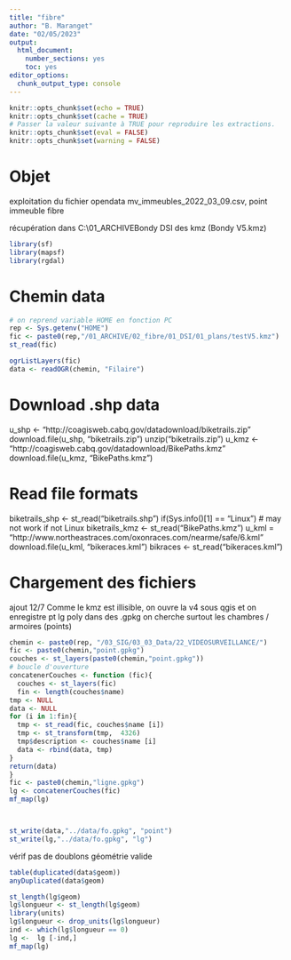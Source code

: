 ```yaml
---
title: "fibre"
author: "B. Maranget"
date: "02/05/2023"
output: 
  html_document: 
    number_sections: yes
    toc: yes
editor_options: 
  chunk_output_type: console
---
```



```r
knitr::opts_chunk$set(echo = TRUE)
knitr::opts_chunk$set(cache = TRUE)
# Passer la valeur suivante à TRUE pour reproduire les extractions.
knitr::opts_chunk$set(eval = FALSE)
knitr::opts_chunk$set(warning = FALSE)
```


# Objet

exploitation du fichier opendata mv_immeubles_2022_03_09.csv, point immeuble fibre

récupération dans C:\Users\bmaranget\Documents\01_ARCHIVE\fibre\Fibre Bondy DSI des kmz
(Bondy V5.kmz)


```r
library(sf)
library(mapsf)
library(rgdal)
```


# Chemin data


```r
# on reprend variable HOME en fonction PC
rep <- Sys.getenv("HOME")
fic <- paste0(rep,"/01_ARCHIVE/02_fibre/01_DSI/01_plans/testV5.kmz")
st_read(fic)

ogrListLayers(fic)
data <- readOGR(chemin, "Filaire")

```


# Download .shp data
u_shp <- "http://coagisweb.cabq.gov/datadownload/biketrails.zip"
download.file(u_shp, "biketrails.zip")
unzip("biketrails.zip")
u_kmz <- "http://coagisweb.cabq.gov/datadownload/BikePaths.kmz"
download.file(u_kmz, "BikePaths.kmz")

# Read file formats
biketrails_shp <- st_read("biketrails.shp")
if(Sys.info()[1] == "Linux") # may not work if not Linux
  biketrails_kmz <- st_read("BikePaths.kmz")
u_kml = "http://www.northeastraces.com/oxonraces.com/nearme/safe/6.kml"
download.file(u_kml, "bikeraces.kml")
bikraces <- st_read("bikeraces.kml")



# Chargement des fichiers

ajout 12/7
Comme le kmz est illisible, on ouvre la v4 sous qgis et on enregistre pt lg poly
dans des .gpkg
on cherche surtout les chambres / armoires (points)


```r
chemin <- paste0(rep, "/03_SIG/03_03_Data/22_VIDEOSURVEILLANCE/")
fic <- paste0(chemin,"point.gpkg")
couches <- st_layers(paste0(chemin,"point.gpkg"))
# boucle d'ouverture
concatenerCouches <- function (fic){
  couches <- st_layers(fic)
  fin <- length(couches$name)
tmp <- NULL
data <- NULL
for (i in 1:fin){
  tmp <- st_read(fic, couches$name [i])
  tmp <- st_transform(tmp,  4326)
  tmp$description <- couches$name [i]
  data <- rbind(data, tmp)
} 
return(data)
}
fic <- paste0(chemin,"ligne.gpkg")
lg <- concatenerCouches(fic)
mf_map(lg)



st_write(data,"../data/fo.gpkg", "point")
st_write(lg,"../data/fo.gpkg", "lg")
```


vérif
pas de doublons
géométrie valide

```r
table(duplicated(data$geom))
anyDuplicated(data$geom)
```

```r
st_length(lg$geom)
lg$longueur <- st_length(lg$geom)
library(units)
lg$longueur <- drop_units(lg$longueur)
ind <- which(lg$longueur == 0)
lg <-  lg [-ind,]
mf_map(lg)
```






